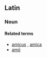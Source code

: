 ==Latin==

===Noun===
{{la-noun|amīcitia|amicitiae|amīcitiae|f|first}}

====Related terms====
* [[amicus]] {{m}}, [[amica]] {{f}}
* [[amo#Latin|amō]]